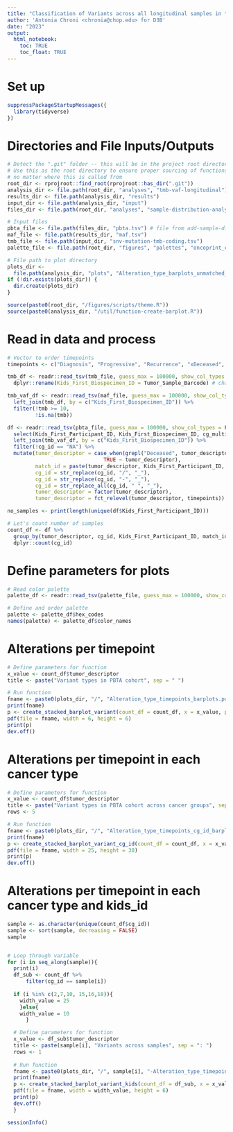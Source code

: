 ```yaml
---
title: "Classification of Variants across all longitudinal samples in the PBTA Cohort"
author: 'Antonia Chroni <chronia@chop.edu> for D3B'
date: "2023"
output:
  html_notebook:
    toc: TRUE
    toc_float: TRUE
---
```


# Set up
```r
suppressPackageStartupMessages({
  library(tidyverse)
})
```

# Directories and File Inputs/Outputs
```r
# Detect the ".git" folder -- this will be in the project root directory
# Use this as the root directory to ensure proper sourcing of functions 
# no matter where this is called from
root_dir <- rprojroot::find_root(rprojroot::has_dir(".git"))
analysis_dir <- file.path(root_dir, "analyses", "tmb-vaf-longitudinal")
results_dir <- file.path(analysis_dir, "results")
input_dir <- file.path(analysis_dir, "input")
files_dir <- file.path(root_dir, "analyses", "sample-distribution-analysis", "results")

# Input files
pbta_file <- file.path(files_dir, "pbta.tsv") # file from add-sample-distribution module
maf_file <- file.path(results_dir, "maf.tsv")
tmb_file <- file.path(input_dir, "snv-mutation-tmb-coding.tsv")
palette_file <- file.path(root_dir, "figures", "palettes", "oncoprint_color_palette.tsv")

# File path to plot directory
plots_dir <-
  file.path(analysis_dir, "plots", "Alteration_type_barplots_unmatched_samples")
if (!dir.exists(plots_dir)) {
  dir.create(plots_dir)
}

source(paste0(root_dir, "/figures/scripts/theme.R"))
source(paste0(analysis_dir, "/util/function-create-barplot.R"))
```

# Read in data and process

```r
# Vector to order timepoints
timepoints <- c("Diagnosis", "Progressive", "Recurrence", "xDeceased", "Second Malignancy", "Unavailable")

tmb_df <- readr::read_tsv(tmb_file, guess_max = 100000, show_col_types = FALSE) %>% 
  dplyr::rename(Kids_First_Biospecimen_ID = Tumor_Sample_Barcode) # change name of the biospecimen to match the one from the histologies files

tmb_vaf_df <- readr::read_tsv(maf_file, guess_max = 100000, show_col_types = FALSE) %>%
  left_join(tmb_df, by = c("Kids_First_Biospecimen_ID")) %>% 
  filter(!tmb >= 10,
         !is.na(tmb)) 

df <- readr::read_tsv(pbta_file, guess_max = 100000, show_col_types = FALSE) %>% 
  select(Kids_First_Participant_ID, Kids_First_Biospecimen_ID, cg_multiple, cg_id, timepoints_models, tumor_descriptor) %>% 
  left_join(tmb_vaf_df, by = c("Kids_First_Biospecimen_ID")) %>% 
  filter(!cg_id == "NA") %>% 
  mutate(tumor_descriptor = case_when(grepl("Deceased", tumor_descriptor) ~ "xDeceased",
                               TRUE ~ tumor_descriptor),
         match_id = paste(tumor_descriptor, Kids_First_Participant_ID, sep = "_"),
         cg_id = str_replace(cg_id, "/", "_"),
         cg_id = str_replace(cg_id, "-", "_"),
         cg_id = str_replace_all(cg_id, " ", "_"),
         tumor_descriptor = factor(tumor_descriptor),
         tumor_descriptor = fct_relevel(tumor_descriptor, timepoints))

no_samples <- print(length(unique(df$Kids_First_Participant_ID)))

# Let's count number of samples 
count_df <- df %>% 
  group_by(tumor_descriptor, cg_id, Kids_First_Participant_ID, match_id, Variant_Classification) %>% 
  dplyr::count(cg_id) 

``` 

# Define parameters for plots

```r
# Read color palette
palette_df <- readr::read_tsv(palette_file, guess_max = 100000, show_col_types = FALSE) 

# Define and order palette
palette <- palette_df$hex_codes
names(palette) <- palette_df$color_names
```

# Alterations per timepoint

```r
# Define parameters for function
x_value <- count_df$tumor_descriptor
title <- paste("Variant types in PBTA cohort", sep = " ")

# Run function
fname <- paste0(plots_dir, "/", "Alteration_type_timepoints_barplots.pdf")
print(fname)
p <- create_stacked_barplot_variant(count_df = count_df, x = x_value, palette = palette, title = title)
pdf(file = fname, width = 6, height = 6)
print(p)
dev.off()
```

# Alterations per timepoint in each cancer type

```r
# Define parameters for function
x_value <- count_df$tumor_descriptor
title <- paste("Variant types in PBTA cohort across cancer groups", sep = " ")
rows <- 5

# Run function
fname <- paste0(plots_dir, "/", "Alteration_type_timepoints_cg_id_barplots.pdf")
print(fname)
p <- create_stacked_barplot_variant_cg_id(count_df = count_df, x = x_value, palette = palette, title = title, rows = rows)
pdf(file = fname, width = 25, height = 30)
print(p)
dev.off()
```

# Alterations per timepoint in each cancer type and kids_id

```r
sample <- as.character(unique(count_df$cg_id)) 
sample <- sort(sample, decreasing = FALSE)
sample


# Loop through variable
for (i in seq_along(sample)){
  print(i)
  df_sub <- count_df %>%
      filter(cg_id == sample[i])
  
  if (i %in% c(2,7,10, 15,16,18)){
    width_value = 25
    }else{
    width_value = 10
      }

  # Define parameters for function
  x_value <- df_sub$tumor_descriptor
  title <- paste(sample[i], "Variants across samples", sep = ": ")
  rows <- 1
  
  # Run function
  fname <- paste0(plots_dir, "/", sample[i], "-Alteration_type_timepoints_kids_barplots.pdf")
  print(fname)
  p <- create_stacked_barplot_variant_kids(count_df = df_sub, x = x_value, palette = palette, title = title, rows = rows)
  pdf(file = fname, width = width_value, height = 6)
  print(p)
  dev.off()
  }

```


```r
sessionInfo()
```
